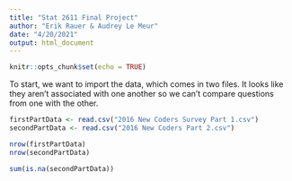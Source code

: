 ```yaml
---
title: "Stat 2611 Final Project"
author: "Erik Rauer & Audrey Le Meur"
date: "4/20/2021"
output: html_document
---
```


```r
knitr::opts_chunk$set(echo = TRUE)
```

To start, we want to import the data, which comes in two files. It looks like they aren't associated with one another so we can't compare questions from one with the other.

```r
firstPartData <- read.csv("2016 New Coders Survey Part 1.csv")
secondPartData <- read.csv("2016 New Coders Part 2.csv")

nrow(firstPartData)
nrow(secondPartData)
```




```r
sum(is.na(secondPartData))
```

